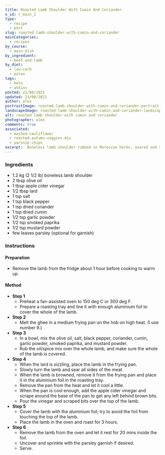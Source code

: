 ```yaml
---
title: Roasted Lamb Shoulder With Cumin And Coriander
x_id: r_main_2
type:
  - recipe
  - post
slug: roasted-lamb-shoulder-with-cumin-and-coriander
mainCategories: 
  - recipes
by_course:
  - main-dish
by_ingredient:
  - beef-and-lamb
by_diet:
  - low-carb
  - paleo
tags:
  - keto
  - atkins
posted: 21/08/2021
updated: 21/08/2021
author: alex
portraitImage: roasted-lamb-shoulder-with-cumin-and-coriander-portrait.png
landscapeImage: roasted-lamb-shoulder-with-cumin-and-coriander-landscape.png
alt: roasted lamb shoulder with cumin and coriander
photographer: alex
comments: true
associated: 
  - mashed-cauliflower
  - roasted-autumn-veggies-mix
  - parsnip-chips
excerpt:  Boneless lamb shoulder rubbed in Moroccan herbs, seared and slow roasted till it almost melts in the mouth.
---
```


<Ingredients>

### Ingredients
    
  - 1.2 kg (2 1/2 lb) boneless lamb shoulder
  - 2 tbsp olive oil
  - 1 tbsp apple cider vinegar
  - 1/2 tbsp lard
  - 1 tsp salt
  - 1 tsp black pepper
  - 1 tsp dried coriander
  - 1 tsp dried cumin
  - 1/2 tsp garlic powder
  - 1/2 tsp smoked paprika
  - 1/2 tsp mustard powder
  - few leaves parsley (optional for garnish)

</Ingredients>

<Instructions>

### Instructions

#### Preparation

  - Remove the lamb from the fridge about 1 hour before cooking to warm up.

#### Method

  - **Step 1**
    - Preheat a fan-assisted oven to 150 deg C or 300 deg F.
    - Prepare a roasting tray and line it with enough aluminium foil to cover the whole of the lamb.
  - **Step 2**
    - Melt the ghee in a medium frying pan on the hob on high heat. (I use number 9.)
  - **Step 3**
    - In a bowl, mix the olive oil, salt, black pepper, coriander, cumin, garlic powder, smoked paprika, and mustard powder.
    - Rub the oil/spice mix over the whole lamb, and make sure the whole of the lamb is covered.
  - **Step 4**
    - When the lard is sizzling, place the lamb in the frying pan.
    - Slowly turn the lamb and sear all sides of the meat. 
    - When the lamb is browned, remove it from the frying pan and place it in the aluminium foil in the roasting tray. 
    - Remove the pan from the heat and let it cool a little.
    - When the pan is cool enough, add the apple cider vinegar and scrape around the base of the pan to get any left behind brown bits. 
    - Pour the vinegar and scraped bits over the top of the lamb.
  - **Step 5**
    - Cover the lamb with the aluminium foil; try to avoid the foil from touching the top of the lamb.
    - Place the lamb in the oven and roast for 3 hours.
  - **Step 6**
    - Remove the lamb from the oven and let it rest for 20 mins inside the foil.
    - Uncover and sprinkle with the parsley garnish if desired.
    - Serve.

</Instructions>



